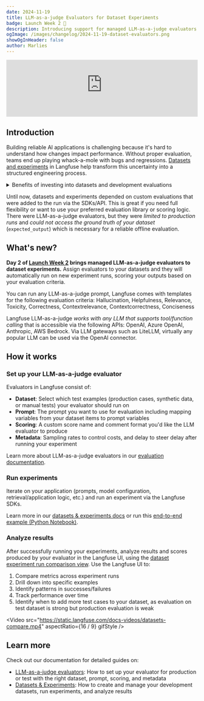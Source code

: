 ```yaml
---
date: 2024-11-19
title: LLM-as-a-judge Evaluators for Dataset Experiments
badge: Launch Week 2 🚀
description: Introducing support for managed LLM-as-a-judge evaluators for dataset experiments.
ogImage: /images/changelog/2024-11-19-dataset-evaluators.png
showOgInHeader: false
author: Marlies
---
```



<ChangelogHeader />

<iframe
  width="100%"
  className="aspect-[16/9] rounded mt-10 w-full"
  src="https://www.youtube-nocookie.com/embed/JOGMn5nqCSM?si=9-Et0tKtOYffyvru"
  title="YouTube video player"
  frameborder="0"
  allow="accelerometer; autoplay; clipboard-write; encrypted-media; gyroscope; picture-in-picture; web-share"
  referrerpolicy="strict-origin-when-cross-origin"
  allowFullScreen
></iframe>

## Introduction

Building reliable AI applications is challenging because it's hard to understand how changes impact performance. Without proper evaluation, teams end up playing whack-a-mole with bugs and regressions. [Datasets and experiments](/docs/datasets/overview) in Langfuse help transform this uncertainty into a structured engineering process.

<details>
<summary>Benefits of investing into datasets and development evaluations</summary>

- Measure the impact of changes before deployment
- Identify regressions early
- Compare specific dataset items across different runs using reliable scores
- Build stronger conviction in your test datasets by identifying gaps between test and production evaluations
- Create reliable feedback loops for development

</details>

Until now, datasets and experiments depended on custom evaluations that were added to the run via the SDKs/API. This is great if you need full flexibility or want to use your preferred evaluation library or scoring logic. There were LLM-as-a-judge evaluators, but they were _limited to production runs_ and _could not access the ground truth of your dataset_ (`expected_output`) which is necessary for a reliable offline evaluation.

## What's new?

**Day 2 of [Launch Week 2](/blog/2024-11-17-launch-week-2) brings managed LLM-as-a-judge evaluators to dataset experiments.** Assign evaluators to your datasets and they will automatically run on new experiment runs, scoring your outputs based on your evaluation criteria.

You can run any LLM-as-a-judge prompt, Langfuse comes with templates for the following evaluation criteria: Hallucination, Helpfulness, Relevance, Toxicity, Correctness, Contextrelevance, Contextcorrectness, Conciseness

Langfuse LLM-as-a-judge _works with any LLM that supports tool/function calling_ that is accessible via the following APIs: OpenAI, Azure OpenAI, Anthropic, AWS Bedrock. Via LLM gateways such as LiteLLM, virtually any popular LLM can be used via the OpenAI connector.

## How it works

<Steps>

### Set up your LLM-as-a-judge evaluator

Evaluators in Langfuse consist of:

- **Dataset**: Select which test examples (production cases, synthetic data, or manual tests) your evaluator should run on
- **Prompt**: The prompt you want to use for evaluation including mapping variables from your dataset items to prompt variables
- **Scoring**: A custom score name and comment format you'd like the LLM evaluator to produce
- **Metadata**: Sampling rates to control costs, and delay to steer delay after running your experiment

Learn more about LLM-as-a-judge evaluators in our [evaluation documentation](/docs/scores/model-based-evals).

### Run experiments

Iterate on your application (prompts, model configuration, retrieval/application logic, etc.) and run an experiment via the Langfuse SDKs.

Learn more in our [datasets & experiments docs](/docs/datasets/overview) or run this [end-to-end example (Python Notebook)](/docs/datasets/python-cookbook).

### Analyze results

After successfully running your experiments, analyze results and scores produced by your evaluator in the Langfuse UI, using the [dataset experiment run comparison view](/changelog/2024-11-18-dataset-runs-comparison-view). Use the Langfuse UI to:

1. Compare metrics across experiment runs
2. Drill down into specific examples
3. Identify patterns in successes/failures
4. Track performance over time
5. Identify when to add more test cases to your dataset, as evaluation on test dataset is strong but production evaluation is weak

<Video
  src="https://static.langfuse.com/docs-videos/datasets-compare.mp4"
  aspectRatio={16 / 9}
  gifStyle
/>

</Steps>

## Learn more

Check out our documentation for detailed guides on:

- [LLM-as-a-judge evaluators](/docs/scores/model-based-evals): How to set up your evaluator for production or test with the right dataset, prompt, scoring, and metadata
- [Datasets & Experiments](/docs/datasets/overview): How to create and manage your development datasets, run experiments, and analyze results
